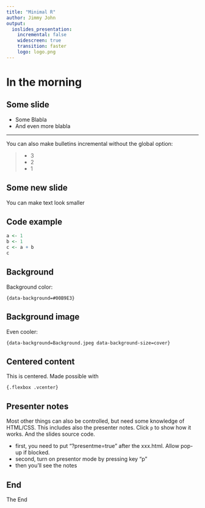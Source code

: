 ```yaml
---
title: "Minimal R"
author: Jimmy John
output: 
  ioslides_presentation:
    incremental: false
    widescreen: true
    transition: faster
    logo: logo.png
---
```


# In the morning

## Some slide

* Some Blabla
* And even more blabla

---

You can also make bulletins incremental without the global option:

>- 3
>- 2
>- 1

## Some new slide {.smaller}

You can make text look smaller

## Code example

```r
a <- 1
b <- 1
c <- a + b
c
```

## Background {data-background=#00B9E3}

Background color:

`{data-background=#00B9E3}`

## Background image {data-background=Background.jpeg data-background-size=cover}

Even cooler:

`{data-background=Background.jpeg data-background-size=cover}`

## Centered content {.flexbox .vcenter}

This is centered. Made possible with 

`{.flexbox .vcenter}`

## Presenter notes

Most other things can also be controlled, but need some knowledge of HTML/CSS. This includes also the presenter notes. Click `p` to show how it works. And the slides source code.

<div class="notes">
* first, you need to put "?presentme=true" after the xxx.html. Allow pop-up if blocked.
* second, turn on presentor mode by pressing key "p"
* then you'll see the notes
</div>

## End

The End